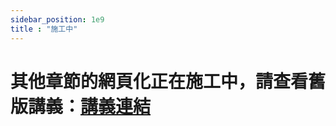 ```yaml
---
sidebar_position: 1e9
title : "施工中"
---
```

# 其他章節的網頁化正在施工中，請查看舊版講義：[講義連結](https://drive.google.com/file/d/1q4zg3maPSnOXMgoEpExa9brCaOLaNkI7/view?usp=sharing)